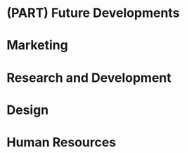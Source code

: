 # (PART) Future Developments {-}

# Marketing

# Research and Development

# Design

# Human Resources

